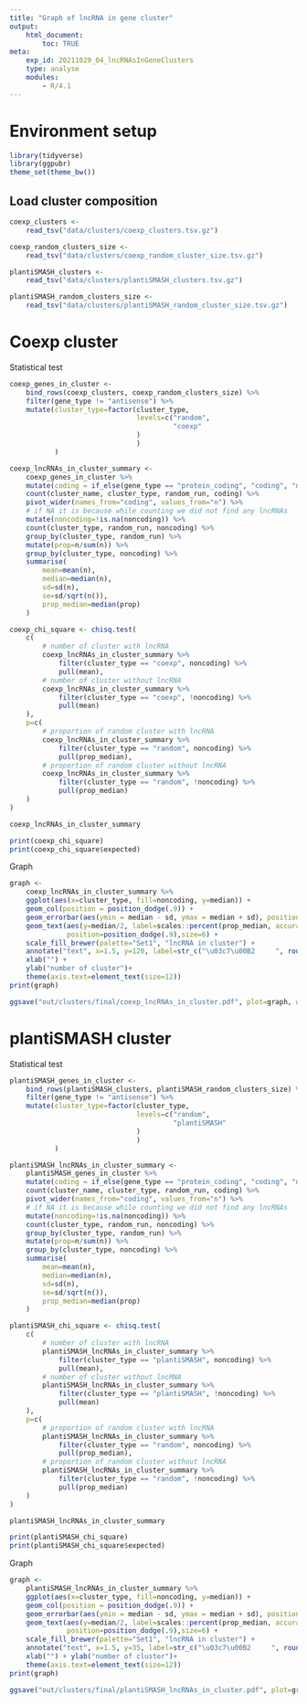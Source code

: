 ---
title: "Graph of lncRNA in gene cluster"
output:
    html_document:
        toc: TRUE
meta:
    exp_id: 20211029_04_lncRNAsInGeneClusters
    type: analyse
    modules:
        - R/4.1
---

# Environment setup

```{r setup}

library(tidyverse)
library(ggpubr)
theme_set(theme_bw())

```

## Load cluster composition

```{r load}
coexp_clusters <- 
    read_tsv("data/clusters/coexp_clusters.tsv.gz")

coexp_random_clusters_size <-
    read_tsv("data/clusters/coexp_random_cluster_size.tsv.gz")

plantiSMASH_clusters <- 
    read_tsv("data/clusters/plantiSMASH_clusters.tsv.gz")

plantiSMASH_random_clusters_size <-
    read_tsv("data/clusters/plantiSMASH_random_cluster_size.tsv.gz")

```


# Coexp cluster

Statistical test

```{r coexp_summary}


coexp_genes_in_cluster <-
    bind_rows(coexp_clusters, coexp_random_clusters_size) %>%
    filter(gene_type != "antisense") %>%
    mutate(cluster_type=factor(cluster_type,
                               levels=c("random",
                                        "coexp"
                               )
                               )
           )

coexp_lncRNAs_in_cluster_summary <-
    coexp_genes_in_cluster %>%
    mutate(coding = if_else(gene_type == "protein_coding", "coding", "noncoding")) %>%
    count(cluster_name, cluster_type, random_run, coding) %>%
    pivot_wider(names_from="coding", values_from="n") %>%
    # if NA it is because while counting we did not find any lncRNAs
    mutate(noncoding=!is.na(noncoding)) %>%
    count(cluster_type, random_run, noncoding) %>%
    group_by(cluster_type, random_run) %>%
    mutate(prop=n/sum(n)) %>%
    group_by(cluster_type, noncoding) %>%
    summarise(
        mean=mean(n),
        median=median(n),
        sd=sd(n),
        se=sd/sqrt(n()),
        prop_median=median(prop)
    )

coexp_chi_square <- chisq.test(
    c(
        # number of cluster with lncRNA
        coexp_lncRNAs_in_cluster_summary %>%
            filter(cluster_type == "coexp", noncoding) %>%
            pull(mean),
        # number of cluster without lncRNA
        coexp_lncRNAs_in_cluster_summary %>%
            filter(cluster_type == "coexp", !noncoding) %>%
            pull(mean)
    ),
    p=c(
        # proportion of random cluster with lncRNA
        coexp_lncRNAs_in_cluster_summary %>%
            filter(cluster_type == "random", noncoding) %>%
            pull(prop_median),
        # proportion of random cluster without lncRNA
        coexp_lncRNAs_in_cluster_summary %>%
            filter(cluster_type == "random", !noncoding) %>%
            pull(prop_median)
    )
)

coexp_lncRNAs_in_cluster_summary

print(coexp_chi_square)
print(coexp_chi_square$expected)

```

Graph

```{r}

graph <-
    coexp_lncRNAs_in_cluster_summary %>%
    ggplot(aes(x=cluster_type, fill=noncoding, y=median)) +
    geom_col(position = position_dodge(.9)) +
    geom_errorbar(aes(ymin = median - sd, ymax = median + sd), position = position_dodge(.9), width=.2) +
    geom_text(aes(y=median/2, label=scales::percent(prop_median, accuracy=1)),
              position=position_dodge(.9),size=6) +
    scale_fill_brewer(palette="Set1", "lncRNA in cluster") +
    annotate("text", x=1.5, y=120, label=str_c("\u03c7\u00B2     ", round(coexp_chi_square$p.value, 4))) +
    xlab("") + 
    ylab("number of cluster")+
    theme(axis.text=element_text(size=12))
print(graph)

ggsave("out/clusters/final/coexp_lncRNAs_in_cluster.pdf", plot=graph, width=6, height=4)

```

# plantiSMASH cluster

Statistical test

```{r plantiSMASH_summary}


plantiSMASH_genes_in_cluster <-
    bind_rows(plantiSMASH_clusters, plantiSMASH_random_clusters_size) %>%
    filter(gene_type != "antisense") %>%
    mutate(cluster_type=factor(cluster_type,
                               levels=c("random",
                                        "plantiSMASH"
                               )
                               )
           )

plantiSMASH_lncRNAs_in_cluster_summary <-
    plantiSMASH_genes_in_cluster %>%
    mutate(coding = if_else(gene_type == "protein_coding", "coding", "noncoding")) %>%
    count(cluster_name, cluster_type, random_run, coding) %>%
    pivot_wider(names_from="coding", values_from="n") %>%
    # if NA it is because while counting we did not find any lncRNAs
    mutate(noncoding=!is.na(noncoding)) %>%
    count(cluster_type, random_run, noncoding) %>%
    group_by(cluster_type, random_run) %>%
    mutate(prop=n/sum(n)) %>%
    group_by(cluster_type, noncoding) %>%
    summarise(
        mean=mean(n),
        median=median(n),
        sd=sd(n),
        se=sd/sqrt(n()),
        prop_median=median(prop)
    )

plantiSMASH_chi_square <- chisq.test(
    c(
        # number of cluster with lncRNA
        plantiSMASH_lncRNAs_in_cluster_summary %>%
            filter(cluster_type == "plantiSMASH", noncoding) %>%
            pull(mean),
        # number of cluster without lncRNA
        plantiSMASH_lncRNAs_in_cluster_summary %>%
            filter(cluster_type == "plantiSMASH", !noncoding) %>%
            pull(mean)
    ),
    p=c(
        # proportion of random cluster with lncRNA
        plantiSMASH_lncRNAs_in_cluster_summary %>%
            filter(cluster_type == "random", noncoding) %>%
            pull(prop_median),
        # proportion of random cluster without lncRNA
        plantiSMASH_lncRNAs_in_cluster_summary %>%
            filter(cluster_type == "random", !noncoding) %>%
            pull(prop_median)
    )
)

plantiSMASH_lncRNAs_in_cluster_summary

print(plantiSMASH_chi_square)
print(plantiSMASH_chi_square$expected)

```

Graph

```{r}

graph <-
    plantiSMASH_lncRNAs_in_cluster_summary %>%
    ggplot(aes(x=cluster_type, fill=noncoding, y=median)) +
    geom_col(position = position_dodge(.9)) +
    geom_errorbar(aes(ymin = median - sd, ymax = median + sd), position = position_dodge(.9), width=.2) +
    geom_text(aes(y=median/2, label=scales::percent(prop_median, accuracy=1)),
              position=position_dodge(.9),size=6) +
    scale_fill_brewer(palette="Set1", "lncRNA in cluster") +
    annotate("text", x=1.5, y=35, label=str_c("\u03c7\u00B2     ", round(plantiSMASH_chi_square$p.value, 4))) +
    xlab("") + ylab("number of cluster")+
    theme(axis.text=element_text(size=12))
print(graph)

ggsave("out/clusters/final/plantiSMASH_lncRNAs_in_cluster.pdf", plot=graph, width=6, height=4)

```
